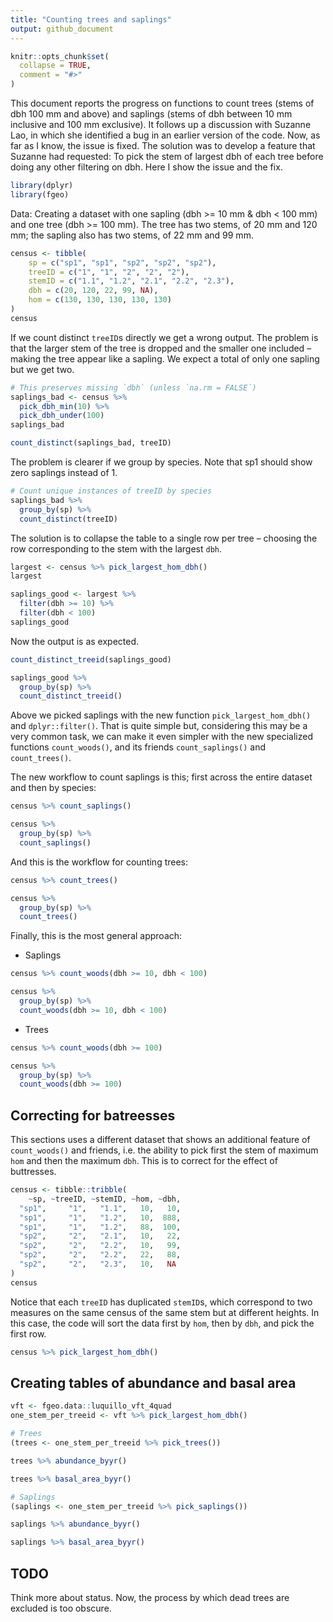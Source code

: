 ```yaml
---
title: "Counting trees and saplings"
output: github_document
---
```


```r
knitr::opts_chunk$set(
  collapse = TRUE,
  comment = "#>"
)
```

This document reports the progress on functions to count trees (stems of dbh 100 mm and above) and saplings (stems of dbh between 10 mm inclusive and 100 mm exclusive). It follows up a discussion with Suzanne Lao, in which she identified a bug in an earlier version of the code. Now, as far as I know, the issue is fixed. The solution was to develop a feature that Suzanne had requested: To pick the stem of largest dbh of each tree before doing any other filtering on dbh. Here I show the issue and the fix.

```r
library(dplyr)
library(fgeo)
```

Data: Creating a dataset with one sapling (dbh >= 10 mm & dbh < 100 mm) and one tree (dbh >= 100 mm). The tree has two stems, of 20 mm and 120 mm; the sapling also has two stems, of 22 mm and 99 mm. 

```r
census <- tibble(
    sp = c("sp1", "sp1", "sp2", "sp2", "sp2"),
    treeID = c("1", "1", "2", "2", "2"),
    stemID = c("1.1", "1.2", "2.1", "2.2", "2.3"),
    dbh = c(20, 120, 22, 99, NA),
    hom = c(130, 130, 130, 130, 130)
)
census
```

If we count distinct `treeID`s directly we get a wrong output. The problem is that the larger stem of the tree is dropped and the smaller one included -- making the tree appear like a sapling. We expect a total of only one sapling but we get two.

```r
# This preserves missing `dbh` (unless `na.rm = FALSE`)
saplings_bad <- census %>% 
  pick_dbh_min(10) %>% 
  pick_dbh_under(100)
saplings_bad

count_distinct(saplings_bad, treeID)
```

The problem is clearer if we group by species. Note that sp1 should show zero saplings instead of 1.

```r
# Count unique instances of treeID by species
saplings_bad %>% 
  group_by(sp) %>% 
  count_distinct(treeID)
```

The solution is to collapse the table to a single row per tree -- choosing the row corresponding to the stem with the largest `dbh`.

```r
largest <- census %>% pick_largest_hom_dbh()
largest

saplings_good <- largest %>% 
  filter(dbh >= 10) %>% 
  filter(dbh < 100)
saplings_good
```

Now the output is as expected.

```r
count_distinct_treeid(saplings_good)

saplings_good %>% 
  group_by(sp) %>% 
  count_distinct_treeid()
```

Above we picked saplings with the new function `pick_largest_hom_dbh()` and `dplyr::filter()`. That is quite simple but, considering this may be a very common task, we can make it even simpler with the new specialized functions `count_woods()`, and its friends `count_saplings()` and `count_trees()`.

The new workflow to count saplings is this; first across the entire dataset and then by species:

```r
census %>% count_saplings()

census %>% 
  group_by(sp) %>% 
  count_saplings()
```

And this is the workflow for counting trees:

```r
census %>% count_trees()

census %>% 
  group_by(sp) %>% 
  count_trees()
```

Finally, this is the most general approach:

* Saplings

```r
census %>% count_woods(dbh >= 10, dbh < 100)

census %>%
  group_by(sp) %>%
  count_woods(dbh >= 10, dbh < 100)
```

* Trees

```r
census %>% count_woods(dbh >= 100)

census %>% 
  group_by(sp) %>%
  count_woods(dbh >= 100)
```

## Correcting for batreesses

This sections uses a different dataset that shows an additional feature of `count_woods()` and friends, i.e. the ability to pick first the stem of maximum `hom` and then the maximum `dbh`. This is to correct for the effect of buttresses.

```r
census <- tibble::tribble(
    ~sp, ~treeID, ~stemID, ~hom, ~dbh,
  "sp1",     "1",   "1.1",   10,   10,
  "sp1",     "1",   "1.2",   10,  888,
  "sp1",     "1",   "1.2",   88,  100,
  "sp2",     "2",   "2.1",   10,   22,
  "sp2",     "2",   "2.2",   10,   99,
  "sp2",     "2",   "2.2",   22,   88,
  "sp2",     "2",   "2.3",   10,   NA
)
census
```

Notice that each `treeID` has duplicated `stemID`s, which correspond to two measures on the same census of the same stem but at different heights. In this case, the code will sort the data first by `hom`, then by `dbh`, and pick the first row.

```r
census %>% pick_largest_hom_dbh()
```

## Creating tables of abundance and basal area

```r
vft <- fgeo.data::luquillo_vft_4quad
one_stem_per_treeid <- vft %>% pick_largest_hom_dbh()

# Trees
(trees <- one_stem_per_treeid %>% pick_trees())

trees %>% abundance_byyr()

trees %>% basal_area_byyr()

# Saplings
(saplings <- one_stem_per_treeid %>% pick_saplings())

saplings %>% abundance_byyr()

saplings %>% basal_area_byyr()
```

## TODO

Think more about status. Now, the process by which dead trees are excluded is too obscure. 
